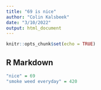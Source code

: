 ```yaml
---
title: "69 is nice"
author: "Colin Kalsbeek"
date: "3/10/2022"
output: html_document
---
```


```r
knitr::opts_chunk$set(echo = TRUE)
```

## R Markdown


```r
"nice" = 69
"smoke weed everyday" = 420 
```

